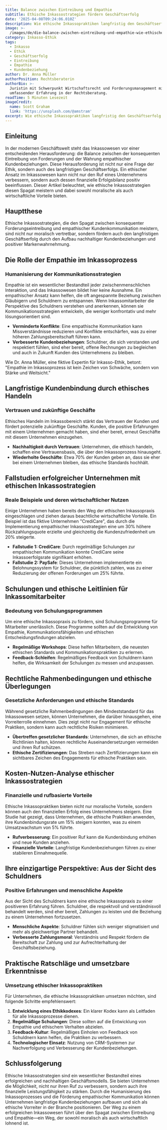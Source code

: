 ```yaml
---
title: Balance zwischen Eintreibung und Empathie
subtitle: Ethische Inkassostrategien fördern Geschäftserfolg
date: '2025-04-08T09:24:06.010Z'
description: Wie ethische Inkassopraktiken langfristig den Geschäftserfolg sichern.
image: >-
  /images/de/die-balance-zwischen-eintreibung-und-empathie-wie-ethische-inkassostrategien-den-langfristigen-geschaftserfolg-fordern-konnen-1744017845780.jpg
category: Inkasso-Ethik
tags:
  - Inkasso
  - Ethik
  - Geschäftserfolg
  - Eintreibung
  - Empathie
  - Kundenbeziehung
author: Dr. Anna Müller
authorPosition: Rechtsberaterin
authorBio: >-
  Juristin mit Schwerpunkt Wirtschaftsrecht und Forderungsmanagement mit
  umfassender Erfahrung in der Rechtsberatung.
readTime: 5 Minuten Lesezeit
imageCredit:
  name: Scott Graham
  link: 'https://unsplash.com/@amstram'
excerpt: Wie ethische Inkassopraktiken langfristig den Geschäftserfolg sichern.
---
```

## Einleitung

In der modernen Geschäftswelt steht das Inkassowesen vor einer entscheidenden Herausforderung: die Balance zwischen der konsequenten Eintreibung von Forderungen und der Wahrung empathischer Kundenbeziehungen. Diese Herausforderung ist nicht nur eine Frage der Ethik, sondern auch des langfristigen Geschäftserfolgs. Ein ethischer Ansatz im Inkassowesen kann nicht nur den Ruf eines Unternehmens verbessern, sondern auch dessen finanzielle Erfolgsbilanz positiv beeinflussen. Dieser Artikel beleuchtet, wie ethische Inkassostrategien diesen Spagat meistern und dabei sowohl moralische als auch wirtschaftliche Vorteile bieten.

## Hauptthese

Ethische Inkassostrategien, die den Spagat zwischen konsequenter Forderungseintreibung und empathischer Kundenkommunikation meistern, sind nicht nur moralisch vertretbar, sondern fördern auch den langfristigen Geschäftserfolg durch den Aufbau nachhaltiger Kundenbeziehungen und positiver Markenwahrnehmung.

## Die Rolle der Empathie im Inkassoprozess

### Humanisierung der Kommunikationsstrategien

Empathie ist ein wesentlicher Bestandteil jeder zwischenmenschlichen Interaktion, und das Inkassowesen bildet hier keine Ausnahme. Ein empathischer Ansatz kann helfen, die oft angespannte Beziehung zwischen Gläubigern und Schuldnern zu entspannen. Wenn Inkassomitarbeiter die Perspektive des Schuldners verstehen und anerkennen, können sie Kommunikationsstrategien entwickeln, die weniger konfrontativ und mehr lösungsorientiert sind.

- **Verminderte Konflikte**: Eine empathische Kommunikation kann Missverständnisse reduzieren und Konflikte entschärfen, was zu einer höheren Zahlungsbereitschaft führen kann.
- **Verbesserte Kundenbeziehungen**: Schuldner, die sich verstanden und respektiert fühlen, sind eher bereit, offene Rechnungen zu begleichen und auch in Zukunft Kunden des Unternehmens zu bleiben.

Wie Dr. Anna Müller, eine fiktive Expertin für Inkasso-Ethik, betont: "Empathie im Inkassoprozess ist kein Zeichen von Schwäche, sondern von Stärke und Weitsicht."

## Langfristige Kundenbindung durch ethisches Handeln

### Vertrauen und zukünftige Geschäfte

Ethisches Handeln im Inkassobereich stärkt das Vertrauen der Kunden und fördert potenzielle zukünftige Geschäfte. Kunden, die positive Erfahrungen mit einem Unternehmen gemacht haben, sind eher bereit, erneut Geschäfte mit diesem Unternehmen einzugehen.

- **Nachhaltigkeit durch Vertrauen**: Unternehmen, die ethisch handeln, schaffen eine Vertrauensbasis, die über den Inkassoprozess hinausgeht.
- **Wiederholte Geschäfte**: Etwa 70% der Kunden geben an, dass sie eher bei einem Unternehmen bleiben, das ethische Standards hochhält.

## Fallstudien erfolgreicher Unternehmen mit ethischen Inkassostrategien

### Reale Beispiele und deren wirtschaftlicher Nutzen

Einige Unternehmen haben bereits den Weg der ethischen Inkassopraxis eingeschlagen und ziehen daraus beachtliche wirtschaftliche Vorteile. Ein Beispiel ist das fiktive Unternehmen "CrediCare", das durch die Implementierung empathischer Inkassostrategien eine um 30% höhere Rückzahlungsquote erzielte und gleichzeitig die Kundenzufriedenheit um 20% steigerte.

- **Fallstudie 1: CrediCare**: Durch regelmäßige Schulungen zur empathischen Kommunikation konnte CrediCare seine Inkassoerfolgsrate signifikant erhöhen.
- **Fallstudie 2: PaySafe**: Dieses Unternehmen implementierte ein Belohnungssystem für Schuldner, die pünktlich zahlen, was zu einer Reduzierung der offenen Forderungen um 25% führte.

## Schulungen und ethische Leitlinien für Inkassomitarbeiter

### Bedeutung von Schulungsprogrammen

Um eine ethische Inkassopraxis zu fördern, sind Schulungsprogramme für Mitarbeiter unerlässlich. Diese Programme sollten auf die Entwicklung von Empathie, Kommunikationsfähigkeiten und ethischen Entscheidungsfindungen abzielen.

- **Regelmäßige Workshops**: Diese helfen Mitarbeitern, die neuesten ethischen Standards und Kommunikationspraktiken zu erlernen.
- **Feedback-Schleifen**: Regelmäßiges Feedback von Schuldnern kann helfen, die Wirksamkeit der Schulungen zu messen und anzupassen.

## Rechtliche Rahmenbedingungen und ethische Überlegungen

### Gesetzliche Anforderungen und ethische Standards

Während gesetzliche Rahmenbedingungen den Mindeststandard für das Inkassowesen setzen, können Unternehmen, die darüber hinausgehen, eine Vorreiterrolle einnehmen. Dies zeigt nicht nur Engagement für ethische Praktiken, sondern kann auch rechtliche Risiken minimieren.

- **Übertreffen gesetzlicher Standards**: Unternehmen, die sich an ethische Richtlinien halten, können rechtliche Auseinandersetzungen vermeiden und ihren Ruf schützen.
- **Ethische Zertifizierungen**: Das Streben nach Zertifizierungen kann ein sichtbares Zeichen des Engagements für ethische Praktiken sein.

## Kosten-Nutzen-Analyse ethischer Inkassostrategien

### Finanzielle und rufbasierte Vorteile

Ethische Inkassopraktiken bieten nicht nur moralische Vorteile, sondern können auch den finanziellen Erfolg eines Unternehmens steigern. Eine Studie hat gezeigt, dass Unternehmen, die ethische Praktiken anwenden, ihre Kundenbindungsrate um 15% steigern konnten, was zu einem Umsatzwachstum von 5% führte.

- **Rufverbesserung**: Ein positiver Ruf kann die Kundenbindung erhöhen und neue Kunden anziehen.
- **Finanzielle Vorteile**: Langfristige Kundenbeziehungen führen zu einer stabileren Einnahmequelle.

## Ihre einzigartige Perspektive: Aus der Sicht des Schuldners

### Positive Erfahrungen und menschliche Aspekte

Aus der Sicht des Schuldners kann eine ethische Inkassopraxis zu einer positiveren Erfahrung führen. Schuldner, die respektvoll und verständnisvoll behandelt werden, sind eher bereit, Zahlungen zu leisten und die Beziehung zu einem Unternehmen fortzusetzen.

- **Menschliche Aspekte**: Schuldner fühlen sich weniger stigmatisiert und mehr als gleichwertige Partner behandelt.
- **Verbesserte Zahlungsmoral**: Verständnis und Respekt fördern die Bereitschaft zur Zahlung und zur Aufrechterhaltung der Geschäftsbeziehung.

## Praktische Ratschläge und umsetzbare Erkenntnisse

### Umsetzung ethischer Inkassopraktiken

Für Unternehmen, die ethische Inkassopraktiken umsetzen möchten, sind folgende Schritte empfehlenswert:

1. **Entwicklung eines Ethikkodexes**: Ein klarer Kodex kann als Leitfaden für alle Inkassoprozesse dienen.
2. **Regelmäßige Schulungen**: Diese sollten auf die Entwicklung von Empathie und ethischem Verhalten abzielen.
3. **Feedback-Kultur**: Regelmäßiges Einholen von Feedback von Schuldnern kann helfen, die Praktiken zu verbessern.
4. **Technologischer Einsatz**: Nutzung von CRM-Systemen zur Nachverfolgung und Verbesserung der Kundenbeziehungen.

## Schlussfolgerung

Ethische Inkassostrategien sind ein wesentlicher Bestandteil eines erfolgreichen und nachhaltigen Geschäftsmodells. Sie bieten Unternehmen die Möglichkeit, nicht nur ihren Ruf zu verbessern, sondern auch ihre finanzielle Leistungsfähigkeit zu stärken. Durch die Humanisierung des Inkassoprozesses und die Förderung empathischer Kommunikation können Unternehmen langfristige Kundenbeziehungen aufbauen und sich als ethische Vorreiter in der Branche positionieren. Der Weg zu einem erfolgreichen Inkassowesen führt über den Spagat zwischen Eintreibung und Empathie—ein Weg, der sowohl moralisch als auch wirtschaftlich lohnend ist.
